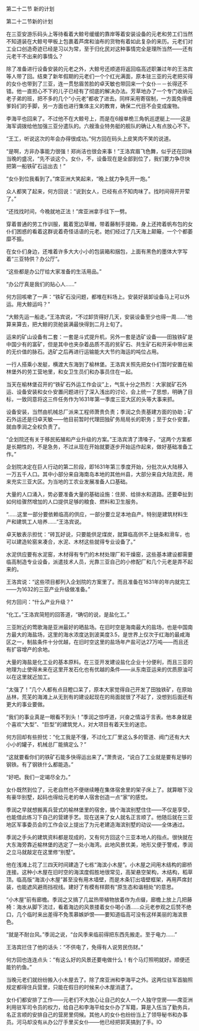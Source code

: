 

第二十二节 新的计划

第二十二节新的计划

在三亚安游乐码头上等待看着大鲸号缓缓的靠岸等着安装设备的元老和劳工们当然不知道装在大鲸号甲板上包裹着芦席和油布的货物有着如此复杂的来历。元老们对工业口创造奇迹已经是习以为常，至于归化民对这种事情完全是理所当然――还有元老干不出来的事情么？

除了准备进行设备安装的元老之外，大鲸号还顺道将返回临高述职兼过年的王洛宾等人带了回。结束了新年假期的元老们一个个红光满面，原本驻三亚的元老把买得的女仆也带到了三亚，连一贯愁眉苦脸的卓天敏也带回来一个女仆－－长得还不错。他一直担心不下的儿子已经有了彻底的解决办法。芳草地办了一个专门收纳元老子弟的班，把不多的几个“小元老”都收了进去。同样采用寄宿制，一方面免得缠爹妈们的手脚，另一方面也进行集体主义的教育，确保二代目不会变成废物。

李海平也回来了。不过他不在大鲸号上，而是在6艘单桅三角帆巡逻艇上――这是海军调拨给他加强三亚分遣队的。六艘渔业特务艇的舰队的确让人有点放心不下。

“王工，听说这次的年会办得很成功。”何方回在码头上皮笑肉不笑的说道。

“是啊，方非办事能力很强！郑尚洁也很会来事！”王洛宾眉飞色舞，似乎还在回味当晚的盛况，“先不谈这个。女仆，不，设备现在是全部到位了，我们要力争尽快把第一船铁矿石运出去！”

“女仆到位我看到了。”席亚洲大笑起来，“晚上就力争先开一炮。”

众人都笑了起来，何方回说：“说到女人，已经有点不知肉味了。找时间得开开荤了。”

“还找找时间，今晚就地正法！”席亚洲拿手往下一劈。

穿着普通的劳工作训服，戴着宽边草帽，带着藤制手提箱，身上还挎着帆布包的女仆们困惑的看着这群说着奇怪话语的元老。她们经过了几天海上颠簸，一个个都萎靡不振。

在女仆们身边，还堆着许多大大小小的包装箱和捆包，上面有黑色的墨体大字写着“三亚特供？办公厅”。

“这些都是办公厅给大家准备的生活用品。”

“办公厅真是我们的贴心人……”

何方回咳嗽了一声：“铁矿石没问题，都堆在料场上。安装好装卸设备马上可以外运。用大鲸运吗？”

“大鲸先运一船走。”王洛宾说，“不过卸货得好几天，安装设备至少也得一周……”他算来算去，把大鲸的货舱装满最快得到二月上旬了。

运来的矿山设备有二套：一套是斗式提升机，另外一套是选矿设备――田独铁矿是中国少有的富矿，但是其中也夹杂着品质不高的贫矿石、共生矿石和开采中带出来的无价值的脉石。选矿之后再进行运输能大大节约海运的吨位占用。

一行人搭乘小发艇，横渡大东海到了榆林堡。王洛宾关照先把女仆们暂时安置在榆林堡外的劳工营地里，和女卫生员们和办事员住在一起。

当天在榆林堡召开的“铁矿石外运工作会议”上，气氛十分之热烈：大家就矿石外运、设备安装和女仆安置问题进行了深入浅出的讨论，会上统一了思想，明确了目标，一致同意将这三件任务作为1631年第一季度三亚大区的头等大事来抓。

设备安装，当然由机械总厂派来工程师萧贵负责；季润之负责基建方面的协助；矿石外运还是归卓天敏――他目前暂时代理田独矿务局局长的职务；至于女仆安置，就由季润之全权负责了。

“企划院还有关于移民拓殖和产业升级的方案。”王洛宾清了清嗓子，“这两个方案都是长期性的，不是急务，不过从现在开始就要逐步开始运作起来，做好基础准备工作。”

企划院决定在巨人行动的第二阶段，即1631年第三季度开始，分批次从大陆移入一万五千人口。其中小部分来自海南岛本地的其他州县，大部分来自大陆流民，用来充实三亚大区。为当地的工农业发展准备人口基础。

大量的人口涌入，势必要准备大量的基础设施：住房、给排水和道路。还要牵扯到如何给骤然增加的人口提供足够的粮食、燃料和卫生服务。

“……这里一部分要依赖临高的供应，一部分要立足本地自产。特别是建筑材料生产和建筑工人培养……”王洛宾说。

卓天敏表示担忧：“砖瓦好说，只要能供足煤炭，就算临高供不上链条和滑车，也可以建造轮窑来凑合，水泥、木材这些就得专业设备了。”

水泥供应要有水泥窑，木材得有专门的木材处理厂和干燥窑，这些基本建设都需要临高制造专业设备，派遣技术人员，光靠三亚自己的小修配厂和几个元老是弄不起来的。

王洛宾说：“这些项目都列入企划院的方案里了。而且准备在1631年的年内就完工――为1632的三亚产业升级做准备。”

何方回问：“什么产业升级？”

“化工。”王洛宾简短的回答道，“确切的说，是盐化工。”

三亚附近的莺歌海是亚洲最好的晒盐场。在旧时空是海南最大的盐场，也是中国南方最大的海盐场，这里的海水浓度达到波美度3.5，是世界上仅次于红海的最咸海区之一，制盐条件十分优越，在旧时空这里的盐场年产盐可达27万吨――而且还有扩容增产的余地。

大量的海盐是化工业的基本原料。在三亚开发建设盐化企业十分便利，而且三亚的地理为止使得未来在这里开发石化也有优越的条件――从东南亚运来的优质原油可以在这里就近加工。

“太强了！”几个人都有点目瞪口呆了，原本大家觉得自己开发了田独铁矿，在原始丛林，荒芜的海滩上从无到有的建设起现在的局面就很了不起了，没想到后面还有更大的事业要做。

“我们的事业真是一眼看不到头！”季润之惊呼道，兴奋之情溢于言表。他本身就是个喜欢“大型”、“巨型”的建筑党人，对大项目有着天生的迷恋。

何方回却有些担忧：“化工我是不懂，不过化工厂里这么多的管道、阀门还有大大小小的罐子，机械总厂能搞定么？”

“这就要看你们的铁矿石能多快得运出来了。”萧贵说，“说白了工业就是要有足够的钢铁。有了钢铁什么都能造。”

“好吧。我们一定竭尽全力。”

女仆既然到位了，元老自然也不便继续睡在集体宿舍里的架子床上了。就算眼下没有豪华别墅，起码也得给元老的单人宿舍创造一点“家”的感觉。

季润之早就想搬离兵营式的榆林堡里的宿舍，搞个海滨别墅住住――不仅是享受，也能借此练习下自己的营建手艺。现在送来了女人就名正言顺了。他随后就在三亚地区军事委员会的工作会议上提出了为元老建造海滨别墅的动议――全体通过。

季润之手头的建筑资料都是现成的，又有何方回这个三亚本地人的指点。很快就在大东海旁靠近榆林堡的选定了一处小海湾。此地风景优美，地形又便于警戒，季润之立马就敲定在这里修“别墅”。

他在浅滩上花了三四天时间建造了七栋“海滨小木屋”。小木屋之间用木结构的廊桥连接。这种小木屋在旧时空的海滨度假胜地很常见，高架悬空架构，木结构，稻草顶。临高版“海滨小木屋”甚至没有用木墙壁，而是木条钉出墙壁框架，再用芦席封装，也能遮风避雨挡视线。建好了有模有样颇有“原生态和谐相处”的意思。

“小木屋”前有廊檐。季润之又搞了几盆热带植物放着作为点缀，廊檐上放上几把藤椅：海水从脚下流过，看着海边的风景搂着女仆喝小酒……众元老参观之后赞不绝口，几个临时来出差得不免羡慕嫉妒恨――要知道临高可没有这样美丽的海滨景色。

“就是不耐台风。”季润之说，“台风季来临前得把东西先搬走。至于电力……”

王洛宾拦住了他的话头：“不供电了，免得有人说劳民伤财。”

何方回也连连点头：“有这么好的风景还要电做什么！有个马灯照明就好。顺便还能钓钓鱼。”

当晚元老们就纷纷搬入小木屋去了。除了席亚洲和李海平之外。这两位驻军首脑照规定都得住兵营里，只能在假日的时候来小木屋消遣了。

女仆们都安排了工作――元老们不大放心让自己的女人一个人独守空房――席亚洲利用驻军司令员的权力，给自己和李海平给女仆办了军籍，算是入伍当了勤务兵，名正言顺的安排自己的营房里伺候。其他人的女仆也纷纷当上了领导秘书和办事员。河马却没有从办公厅手里买女仆――他已经把郭芙搞到了手。IO

